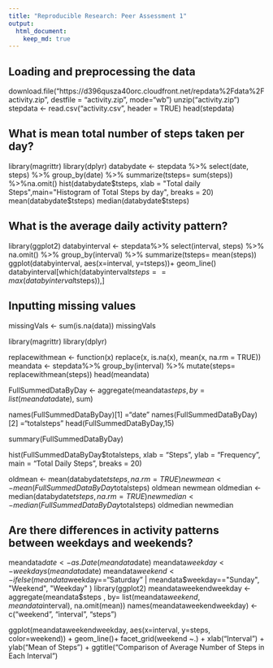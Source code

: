 ```yaml
---
title: "Reproducible Research: Peer Assessment 1"
output: 
  html_document:
    keep_md: true
---
```



## Loading and preprocessing the data
download.file("https://d396qusza40orc.cloudfront.net/repdata%2Fdata%2Factivity.zip", destfile = "activity.zip", mode="wb")
unzip("activity.zip")
stepdata <- read.csv("activity.csv", header = TRUE)
head(stepdata)


## What is mean total number of steps taken per day?
library(magrittr)
library(dplyr)
databydate <- stepdata %>% select(date, steps) %>% group_by(date) %>% summarize(tsteps= sum(steps)) %>%na.omit()
hist(databydate$tsteps, xlab = "Total daily Steps",main="Histogram of Total Steps by day", breaks = 20)
mean(databydate$tsteps)
median(databydate$tsteps)

## What is the average daily activity pattern?
library(ggplot2)
databyinterval <- stepdata%>% select(interval, steps) %>% na.omit() %>% group_by(interval) %>% summarize(tsteps= mean(steps)) 
ggplot(databyinterval, aes(x=interval, y=tsteps))+ geom_line()
databyinterval[which(databyinterval$tsteps== max(databyinterval$tsteps)),]



## Inputting missing values
missingVals <- sum(is.na(data))
missingVals


library(magrittr)
library(dplyr)

replacewithmean <- function(x) replace(x, is.na(x), mean(x, na.rm = TRUE))
meandata <- stepdata%>% group_by(interval) %>% mutate(steps= replacewithmean(steps))
head(meandata)


FullSummedDataByDay <- aggregate(meandata$steps, by=list(meandata$date), sum)

names(FullSummedDataByDay)[1] ="date"
names(FullSummedDataByDay)[2] ="totalsteps"
head(FullSummedDataByDay,15)


summary(FullSummedDataByDay)


hist(FullSummedDataByDay$totalsteps, xlab = "Steps", ylab = "Frequency", main = "Total Daily Steps", breaks = 20)


oldmean <- mean(databydate$tsteps, na.rm = TRUE)
newmean <- mean(FullSummedDataByDay$totalsteps)
oldmean
newmean
oldmedian <- median(databydate$tsteps, na.rm = TRUE)
newmedian <- median(FullSummedDataByDay$totalsteps)
oldmedian
newmedian


## Are there differences in activity patterns between weekdays and weekends?
meandata$date <- as.Date(meandata$date)
meandata$weekday <- weekdays(meandata$date)
meandata$weekend <- ifelse(meandata$weekday=="Saturday" | meandata$weekday=="Sunday", "Weekend", "Weekday" )
library(ggplot2)
meandataweekendweekday <- aggregate(meandata$steps , by= list(meandata$weekend, meandata$interval), na.omit(mean))
names(meandataweekendweekday) <- c("weekend", "interval", "steps")

ggplot(meandataweekendweekday, aes(x=interval, y=steps, color=weekend)) + geom_line()+
facet_grid(weekend ~.) + xlab("Interval") + ylab("Mean of Steps") +
    ggtitle("Comparison of Average Number of Steps in Each Interval")

